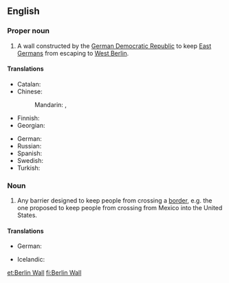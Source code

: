 ==English==
{{wikipedia}}

===Proper noun===
{{en-proper noun|sg=[[Berlin]] [[wall|Wall]]}}

# A wall constructed by the [[German Democratic Republic]] to keep [[East Germans]] from escaping to [[West Berlin]].

====Translations====
{{trans-top|Berlin Wall}}
* Catalan: {{t|ca|Mur de Berlín|m}}
* Chinese:
*: Mandarin: {{t|cmn|柏林圍牆|sc=Hani}}, {{t|cmn|柏林围墙|tr=Bólín Wéiqiáng|sc=Hani}}
* Finnish: {{t|fi|Berliinin muuri}}
* Georgian: {{t|ka|ბერლინის კედელი|sc=Geor}}
{{trans-mid}}
* German: {{t-|de|Berliner Mauer}}
* Russian: {{t|ru|Берлинская стена|f|tr=Berlínskaja stená}}
* Spanish: {{t|es|Muro de Berlín|m}}
* Swedish: {{t|sv|Berlinmuren|c}}
* Turkish: {{t|tr|Berlin Duvarı}}
{{trans-bottom}}

===Noun===
{{en-noun|sg=[[Berlin]] [[wall|Wall]]}}

# {{politics}} Any barrier designed to keep people from crossing a [[border]], e.g. the one proposed to keep people from crossing from Mexico into the United States.

====Translations====
{{trans-top|barrier designed to keep people from crossing a border}}
* German: {{t-|de|Berliner Mauer|f}}
{{trans-mid}}
* Icelandic: {{t|is|Berlínarmúrinn|m}}
{{trans-bottom}}

[[et:Berlin Wall]]
[[fi:Berlin Wall]]